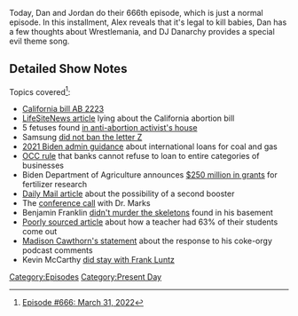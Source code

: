 {{DEFAULTSORT:
    #_EPISODE_0666:March 31, 2022
}}{{Episode
    | title           = March 31, 2022
    | caption         = Listen to this episode on [https://knowledgefight.libsyn.com/666-march-31-2022 Libsyn] [https://open.spotify.com/episode/0RxagRZD0qXZcJlQ7qQgnf Spotify], Read the [[Transcript/666: March 31, 2022|Unofficial Transcript]]
    | episodeNumber   = 666
    | length          = 01:51:25
    | airDate         = April 4, 2022
    | coverageDate    = March 31, 2022
    | episodeType     = [[:Category:Present Day|Present Day]]
    | previousEpisode = [[665: Formulaic Objections Part 6]]
    | nextEpisode     = [[667: July 25, 2003]]
}}

{{Stub}}

Today, Dan and Jordan do their 666th episode, which is just a normal episode.  In this installment, Alex reveals that it's legal to kill babies, Dan has a few thoughts about Wrestlemania, and DJ Danarchy provides a special evil theme song.

==Detailed Show Notes==

Topics covered<ref>[https://knowledgefight.com/research/2022/4/3/episode-666-march-31-2022 Episode #666: March 31, 2022]</ref>:

*[https://leginfo.legislature.ca.gov/faces/billNavClient.xhtml?bill_id=202120220AB2223 California bill AB 2223]
*[https://www.lifenews.com/2022/03/24/california-bill-would-allow-killing-babies-in-infanticide-up-to-28-days-after-birth/ LifeSiteNews article] lying about the California abortion bill
*5 fetuses found [https://www.nytimes.com/2022/03/31/us/fetus-anti-abortion-home.html in anti-abortion activist's house]
*Samsung [https://www.rt.com/news/552994-samsung-drop-z-ukraine-request/ did not ban the letter Z]
*[https://home.treasury.gov/news/press-releases/jy0323 2021 Biden admin guidance] about international loans for coal and gas
*[https://occ.treas.gov/news-issuances/news-releases/2021/nr-occ-2021-8.html OCC rule] that banks cannot refuse to loan to entire categories of businesses
*Biden Department of Agriculture announces [https://www.usda.gov/media/press-releases/2022/03/11/usda-announces-plans-250-million-investment-support-innovative $250 million in grants] for fertilizer research
*[https://www.dailymail.co.uk/health/article-10668355/FDA-vaccine-chief-says-Americans-need-fourth-COVID-19-vaccine-shot-fall.html Daily Mail article] about the possibility of a second booster
*The [https://www.youtube.com/watch?v=2ENukDcykt8 conference call] with Dr. Marks
*Benjamin Franklin [https://theculturetrip.com/europe/united-kingdom/england/london/articles/the-chilling-story-behind-the-skeletons-in-benjamin-franklins-basement/ didn't murder the skeletons] found in his basement
*[https://thelibertydaily.com/public-school-indoctrination-is-real-4th-grade-teach-in-austin-told-her-peers-63-of-her-class-came-out-as-lgbtqia/ Poorly sourced article] about how a teacher had 63% of their students come out
*[https://www.nbcnews.com/politics/congress/cawthorn-responds-gop-backlash-orgy-comments-blaming-democrats-remarks-rcna22667 Madison Cawthorn's statement] about the response to his coke-orgy podcast comments
*Kevin McCarthy [https://www.cnbc.com/2021/05/04/kevin-mccarthy-admits-he-rented-room-from-gop-pollster-frank-luntz.html did stay with Frank Luntz]

[[Category:Episodes]]
[[Category:Present Day]]
